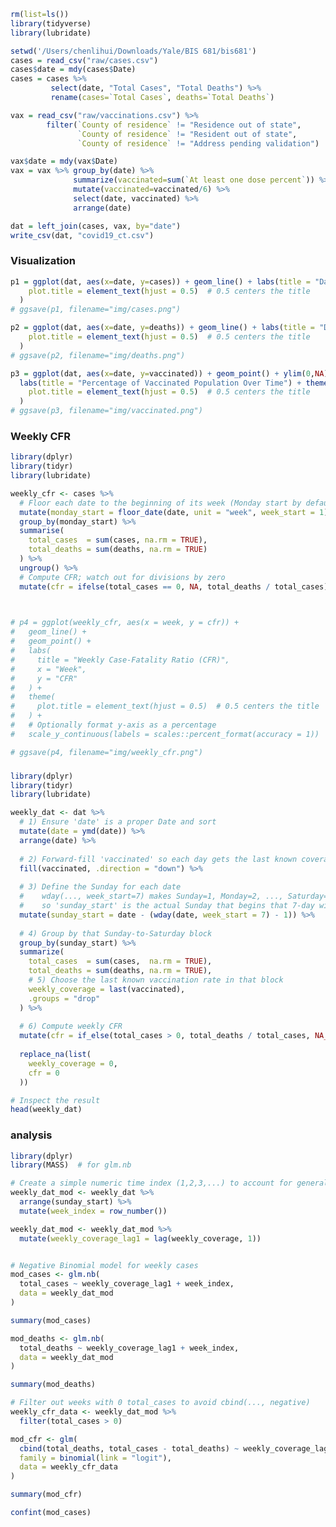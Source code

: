 ```r

rm(list=ls())
library(tidyverse)
library(lubridate)
```

```r

setwd('/Users/chenlihui/Downloads/Yale/BIS 681/bis681')
cases = read_csv("raw/cases.csv") 
cases$date = mdy(cases$Date)
cases = cases %>% 
         select(date, "Total Cases", "Total Deaths") %>% 
         rename(cases=`Total Cases`, deaths=`Total Deaths`) 

```

```r
vax = read_csv("raw/vaccinations.csv") %>%
        filter(`County of residence` != "Residence out of state", 
               `County of residence` != "Resident out of state", 
               `County of residence` != "Address pending validation")

vax$date = mdy(vax$Date)
vax = vax %>% group_by(date) %>%
              summarize(vaccinated=sum(`At least one dose percent`)) %>%
              mutate(vaccinated=vaccinated/6) %>% 
              select(date, vaccinated) %>%
              arrange(date)

dat = left_join(cases, vax, by="date")
write_csv(dat, "covid19_ct.csv")
```

### Visualization
```r
p1 = ggplot(dat, aes(x=date, y=cases)) + geom_line() + labs(title = "Daily Cases Over Time") + theme(
    plot.title = element_text(hjust = 0.5)  # 0.5 centers the title
  )
# ggsave(p1, filename="img/cases.png")

p2 = ggplot(dat, aes(x=date, y=deaths)) + geom_line() + labs(title = "Daily Deaths Over Time") + theme(
    plot.title = element_text(hjust = 0.5)  # 0.5 centers the title
  )
# ggsave(p2, filename="img/deaths.png")

p3 = ggplot(dat, aes(x=date, y=vaccinated)) + geom_point() + ylim(0,NA) + 
  labs(title = "Percentage of Vaccinated Population Over Time") + theme(
    plot.title = element_text(hjust = 0.5)  # 0.5 centers the title
  )
# ggsave(p3, filename="img/vaccinated.png")

```
### Weekly CFR
```r
library(dplyr)
library(tidyr)
library(lubridate)

weekly_cfr <- cases %>%
  # Floor each date to the beginning of its week (Monday start by default)
  mutate(monday_start = floor_date(date, unit = "week", week_start = 1)) %>%
  group_by(monday_start) %>%
  summarise(
    total_cases  = sum(cases, na.rm = TRUE),
    total_deaths = sum(deaths, na.rm = TRUE)
  ) %>%
  ungroup() %>%
  # Compute CFR; watch out for divisions by zero
  mutate(cfr = ifelse(total_cases == 0, NA, total_deaths / total_cases)) 
  


# p4 = ggplot(weekly_cfr, aes(x = week, y = cfr)) +
#   geom_line() +
#   geom_point() +
#   labs(
#     title = "Weekly Case-Fatality Ratio (CFR)",
#     x = "Week",
#     y = "CFR"
#   ) +
#   theme(
#     plot.title = element_text(hjust = 0.5)  # 0.5 centers the title
#   ) + 
#   # Optionally format y-axis as a percentage
#   scale_y_continuous(labels = scales::percent_format(accuracy = 1))

# ggsave(p4, filename="img/weekly_cfr.png")
```


###
```r
library(dplyr)
library(tidyr)
library(lubridate)

weekly_dat <- dat %>%
  # 1) Ensure 'date' is a proper Date and sort
  mutate(date = ymd(date)) %>%
  arrange(date) %>%
  
  # 2) Forward-fill 'vaccinated' so each day gets the last known coverage
  fill(vaccinated, .direction = "down") %>%
  
  # 3) Define the Sunday for each date
  #    wday(..., week_start=7) makes Sunday=1, Monday=2, ..., Saturday=7
  #    so 'sunday_start' is the actual Sunday that begins that 7-day window
  mutate(sunday_start = date - (wday(date, week_start = 7) - 1)) %>%
  
  # 4) Group by that Sunday-to-Saturday block
  group_by(sunday_start) %>%
  summarize(
    total_cases  = sum(cases,  na.rm = TRUE),
    total_deaths = sum(deaths, na.rm = TRUE),
    # 5) Choose the last known vaccination rate in that block
    weekly_coverage = last(vaccinated),
    .groups = "drop"
  ) %>%
  
  # 6) Compute weekly CFR
  mutate(cfr = if_else(total_cases > 0, total_deaths / total_cases, NA_real_)) %>%
  
  replace_na(list(
    weekly_coverage = 0,
    cfr = 0
  ))

# Inspect the result
head(weekly_dat)
```


### analysis
```r
library(dplyr)
library(MASS)  # for glm.nb

# Create a simple numeric time index (1,2,3,...) to account for general trends
weekly_dat_mod <- weekly_dat %>%
  arrange(sunday_start) %>%
  mutate(week_index = row_number())

weekly_dat_mod <- weekly_dat_mod %>%
  mutate(weekly_coverage_lag1 = lag(weekly_coverage, 1))


# Negative Binomial model for weekly cases
mod_cases <- glm.nb(
  total_cases ~ weekly_coverage_lag1 + week_index,
  data = weekly_dat_mod
)

summary(mod_cases)

mod_deaths <- glm.nb(
  total_deaths ~ weekly_coverage_lag1 + week_index,
  data = weekly_dat_mod
)

summary(mod_deaths)

# Filter out weeks with 0 total_cases to avoid cbind(..., negative)
weekly_cfr_data <- weekly_dat_mod %>%
  filter(total_cases > 0)

mod_cfr <- glm(
  cbind(total_deaths, total_cases - total_deaths) ~ weekly_coverage_lag1 + week_index,
  family = binomial(link = "logit"),
  data = weekly_cfr_data
)

summary(mod_cfr)
```


```r
confint(mod_cases)

```




